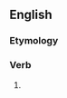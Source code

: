 ==English==

===Etymology===
{{suffix|en|exalt|eth|nocat=1}}

===Verb===
{{head|en|verb form}}

# {{lb|en|archaic}} {{inflection of|en|exalt||3|s|pres|sim|form}}